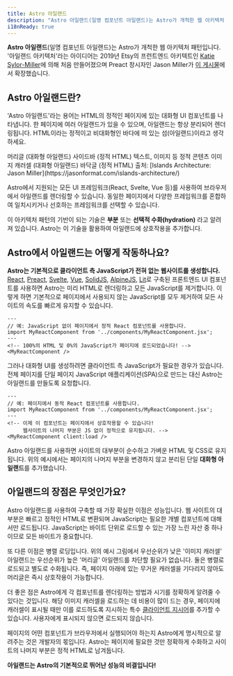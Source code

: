 ```yaml
---
title: Astro 아일랜드
description: "Astro 아일랜드(일명 컴포넌트 아일랜드)는 Astro가 개척한 웹 아키텍처 패턴입니다. '아일랜드 아키텍처'는 2019년 Etsy의 프런트엔드 아키텍트인 Katie Sylor-Miller가 처음 만들었고 Preact 제작자인 Jason Miller가 확장했습니다."
i18nReady: true
---
```



**Astro 아일랜드**(일명 컴포넌트 아일랜드)는 Astro가 개척한 웹 아키텍처 패턴입니다. '아일랜드 아키텍처'라는 아이디어는 2019년 Etsy의 프런트엔드 아키텍트인 [Katie Sylor-Miller](https://twitter.com/ksylor)에 의해 처음 만들어졌으며 Preact 창시자인 Jason Miller가 [이 게시물](https://jasonformat.com/islands-architecture/)에서 확장했습니다.

## Astro 아일랜드란?

'Astro 아일랜드'라는 용어는 HTML의 정적인 페이지에 있는 대화형 UI 컴포넌트를 나타냅니다. 한 페이지에 여러 아일랜드가 있을 수 있으며, 아일랜드는 항상 분리되어 렌더링됩니다. HTML이라는 정적이고 비대화형인 바다에 떠 있는 섬(아일랜드)이라고 생각하세요.

<IslandsDiagram>
  <Fragment slot="headerApp">머리글 (대화형 아일랜드)</Fragment>
  <Fragment slot="sidebarApp">사이드바 (정적 HTML)</Fragment>
  <Fragment slot="main">
    텍스트, 이미지 등 정적 콘텐츠
  </Fragment>
  <Fragment slot="carouselApp">이미지 캐러셀 (대화형 아일랜드)</Fragment>
  <Fragment slot="footer">바닥글 (정적 HTML)</Fragment>
  <Fragment slot="source">
    출처: [Islands Architecture: Jason Miller](https://jasonformat.com/islands-architecture/)
  </Fragment>
</IslandsDiagram>

Astro에서 지원되는 모든 UI 프레임워크(React, Svelte, Vue 등)를 사용하여 브라우저에서 아일랜드를 렌더링할 수 있습니다. 동일한 페이지에서 다양한 프레임워크를 혼합하여 일치시키거나 선호하는 프레임워크를 선택할 수 있습니다.

이 아키텍처 패턴의 기반이 되는 기술은 **부분** 또는 **선택적 수화(hydration)** 라고 알려져 있습니다. Astro는 이 기술을 활용하여 아일랜드에 상호작용을 추가합니다.

## Astro에서 아일랜드는 어떻게 작동하나요?

**Astro는 기본적으로 클라이언트 측 JavaScript가 전혀 없는 웹사이트를 생성합니다.** [React](https://react.dev/), [Preact](https://preactjs.com/), [Svelte](https://svelte.dev/), [Vue](https://vuejs.org/), [SolidJS](https://www.solidjs.com/), [AlpineJS](https://alpinejs.dev/), [Lit](https://lit.dev/)로 구축된 프론트엔드 UI 컴포넌트를 사용하면 Astro는 미리 HTML로 렌더링하고 모든 JavaScript를 제거합니다. 이렇게 하면 기본적으로 페이지에서 사용되지 않는 JavaScript를 모두 제거하여 모든 사이트의 속도를 빠르게 유지할 수 있습니다.

```astro title="src/pages/index.astro"
---
// 예: JavaScript 없이 페이지에서 정적 React 컴포넌트를 사용합니다.
import MyReactComponent from '../components/MyReactComponent.jsx';
---
<!-- 100%의 HTML 및 0%의 JavaScript가 페이지에 로드되었습니다! -->
<MyReactComponent />
```

그러나 대화형 UI를 생성하려면 클라이언트 측 JavaScript가 필요한 경우가 있습니다. 전체 페이지를 단일 페이지 JavaScript 애플리케이션(SPA)으로 만드는 대신 Astro는 아일랜드를 만들도록 요청합니다.

```astro title="src/pages/index.astro" ins="client:load"
---
// 예: 페이지에서 동적 React 컴포넌트를 사용합니다.
import MyReactComponent from '../components/MyReactComponent.jsx';
---
<!-- 이제 이 컴포넌트는 페이지에서 상호작용할 수 있습니다!
     웹사이트의 나머지 부분은 JS 없이 정적으로 유지됩니다. -->
<MyReactComponent client:load />
```

Astro 아일랜드를 사용하면 사이트의 대부분이 순수하고 가벼운 HTML 및 CSS로 유지됩니다. 위의 예시에서는 페이지의 나머지 부분을 변경하지 않고 분리된 단일 **대화형 아일랜드**를 추가했습니다.

## 아일랜드의 장점은 무엇인가요?

Astro 아일랜드를 사용하여 구축할 때 가장 확실한 이점은 성능입니다. 웹 사이트의 대부분은 빠르고 정적인 HTML로 변환되며 JavaScript는 필요한 개별 컴포넌트에 대해서만 로드됩니다. JavaScript는 바이트 단위로 로드할 수 있는 가장 느린 자산 중 하나이므로 모든 바이트가 중요합니다.

또 다른 이점은 병렬 로딩입니다. 위의 예시 그림에서 우선순위가 낮은 '이미지 캐러셀' 아일랜드는 우선순위가 높은 '머리글' 아일랜드를 차단할 필요가 없습니다. 둘은 병렬로 로드되고 별도로 수화됩니다. 즉, 페이지 아래에 있는 무거운 캐러셀을 기다리지 않아도 머리글은 즉시 상호작용이 가능합니다.

더 좋은 점은 Astro에게 각 컴포넌트를 렌더링하는 방법과 시기를 정확하게 알려줄 수 있다는 것입니다. 해당 이미지 캐러셀을 로드하는 데 비용이 많이 드는 경우, 페이지에 캐러셀이 표시될 때만 이를 로드하도록 지시하는 특수 [클라이언트 지시어](/ko/reference/directives-reference/#client-directives)를 추가할 수 있습니다. 사용자에게 표시되지 않으면 로드되지 않습니다.

페이지의 어떤 컴포넌트가 브라우저에서 실행되어야 하는지 Astro에게 명시적으로 알려주는 것은 개발자의 몫입니다. Astro는 페이지에 필요한 것만 정확하게 수화하고 사이트의 나머지 부분은 정적 HTML로 남겨둡니다.

**아일랜드는 Astro의 기본적으로 뛰어난 성능의 비결입니다!**
